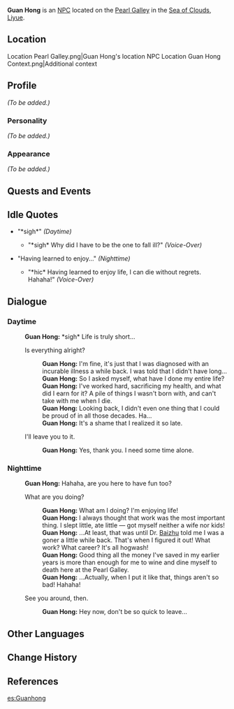 {{Meta
<!-- REMOVE THIS TEMPLATE AFTER ADDING MISSING INFO -->
|missing_NPC_profile  = yes
}}
{{Character Infobox
|image            = NPC Guan Hong.png
|type             = NPC
|region           = Liyue
}}
'''Guan Hong''' is an [[NPC]] located on the [[Pearl Galley]] in the [[Sea of Clouds]], [[Liyue]].

==Location==
<gallery hideaddbutton="true" captionalign="center">
Location Pearl Galley.png|Guan Hong's location
NPC Location Guan Hong Context.png|Additional context
</gallery>

==Profile==
<!--detailed story/lore information goes here-->
''(To be added.)''

===Personality===
''(To be added.)''

===Appearance===
''(To be added.)''

==Quests and Events==
{{Quest Appearances}}

==Idle Quotes==
* "*sigh*" ''(Daytime)''
** {{A|VO Guan Hong 01.ogg}} "*sigh* Why did I have to be the one to fall ill?" ''(Voice-Over)''
* "Having learned to enjoy..." ''(Nighttime)''
** {{A|VO Guan Hong 02.ogg}} "*hic* Having learned to enjoy life, I can die without regrets. Hahaha!" ''(Voice-Over)''

==Dialogue==
===Daytime===
{{Dialogue start}}
:'''Guan Hong:''' *sigh* Life is truly short...
:{{DIcon}} Is everything alright?
::'''Guan Hong:''' I'm fine, it's just that I was diagnosed with an incurable illness a while back. I was told that I didn't have long...
::'''Guan Hong:''' So I asked myself, what have I done my entire life?
::'''Guan Hong:''' I've worked hard, sacrificing my health, and what did I earn for it? A pile of things I wasn't born with, and can't take with me when I die.
::'''Guan Hong:''' Looking back, I didn't even one thing that I could be proud of in all those decades. Ha...
::'''Guan Hong:''' It's a shame that I realized it so late.
:{{DIcon}} I'll leave you to it.
::'''Guan Hong:''' Yes, thank you. I need some time alone.
{{Dialogue end}}

===Nighttime===
{{Dialogue start}}
:'''Guan Hong:''' Hahaha, are you here to have fun too?
:{{DIcon}} What are you doing?
::'''Guan Hong:''' What am I doing? I'm enjoying life!
::'''Guan Hong:''' I always thought that work was the most important thing. I slept little, ate little &mdash; got myself neither a wife nor kids!
::'''Guan Hong:''' ...At least, that was until Dr. [[Baizhu]] told me I was a goner a little while back. That's when I figured it out! What work? What career? It's all hogwash!
::'''Guan Hong:''' Good thing all the money I've saved in my earlier years is more than enough for me to wine and dine myself to death here at the Pearl Galley.
::'''Guan Hong:''' ...Actually, when I put it like that, things aren't so bad! Hahaha!
:{{DIcon}} See you around, then.
::'''Guan Hong:''' Hey now, don't be so quick to leave...
{{Dialogue end}}

==Other Languages==
{{Other Languages|default_hidden = 1
|en      = Guan Hong
|zhs     = 关宏
|zhs_rm  = Guān Hóng
|zht     = 關宏
|zht_rm  = Guān Hóng
|ja      = 関宏
|ja_rm   = Kan Kou{{Assumed}}
|ko      = {{tt|관홍|關宏}}
|ko_rm   = Gwan Hong
|es      = Guanhong
|fr      = Guan Hong
|ru      = Гуань Хун
|th      = Guan Hong
|vi      = Guan Hong
|de      = Guan Hong
|id      = Guan Hong
|pt      = Guan Hong
}}

==Change History==
{{Change History|1.0}}

==References==
{{Reflist}}

[[es:Guanhong]]